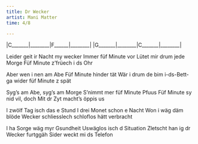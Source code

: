 ```yaml
---
title: Dr Wecker
artist: Mani Matter
time: 4/8

---
```



:::{.song-grid}
|C_______|________|F______|________|
|G_______|________|C_______|________|
:::

Leider geit ir Nacht my wecker
Immer füf Minute vor
Lütet mir drum jede Morge
Füf Minute z'früech i ds Ohr

Aber wen i nen am Abe
Füf Minute hinder tät
Wär i drum de bim i-ds-Bett-ga
wider füf Minute z spät

Syg's am Abe, syg's am Morge
S'nimmt mer füf Minute Pfuus
Füf Minute sy nid vil, doch
Mit dr Zyt macht's öppis us

I zwölf Tag isch das e Stund
I drei Monet schon e Nacht
Won i wäg däm blöde Wecker
schliesslech schloflos hätt verbracht

I ha Sorge wäg myr Gsundheit
Uswäglos isch d Situation
Zletscht han ig dr Wecker furtggäh
Sider weckt mi ds Telefon

